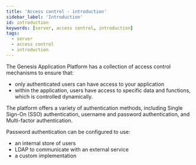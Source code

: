 ```yaml
---
title: 'Access control - introduction'
sidebar_label: 'Introduction'
id: introduction
keywords: [server, access control, introduction]
tags:
  - server
  - access control
  - introduction
---
```



The Genesis Application Platform has a collection of access control mechanisms to ensure that:

- only authenticated users can have access to your application
- within the application, users have access to specific data and functions, which is controlled dynamically.

The platform offers a variety of authentication methods, including Single Sign-On (SSO) authentication, username and password authentication, and Multi-factor authentication.

Password authentication can be configured to use:

- an internal store of users
- LDAP to communicate with an external service
- a custom implementation

